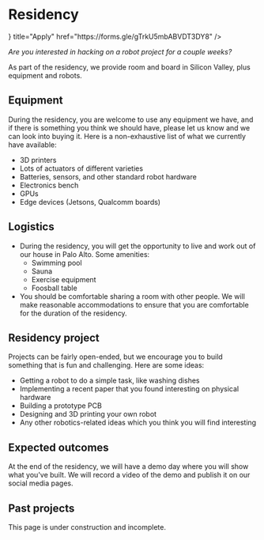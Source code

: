
# Residency

<Cards>
  <Card
    icon={<FaExternalLinkAlt />}
    title="Apply"
    href="https://forms.gle/gTrkU5mbABVDT3DY8"
  />
</Cards>

_Are you interested in hacking on a robot project for a couple weeks?_

As part of the residency, we provide room and board in Silicon Valley, plus equipment and robots.

## Equipment

During the residency, you are welcome to use any equipment we have, and if there is something you think we should have, please let us know and we can look into buying it. Here is a non-exhaustive list of what we currently have available:

- 3D printers
- Lots of actuators of different varieties
- Batteries, sensors, and other standard robot hardware
- Electronics bench
- GPUs
- Edge devices (Jetsons, Qualcomm boards)

## Logistics

- During the residency, you will get the opportunity to live and work out of our house in Palo Alto. Some amenities:
  - Swimming pool
  - Sauna
  - Exercise equipment
  - Foosball table
- You should be comfortable sharing a room with other people. We will make reasonable accommodations to ensure that you are comfortable for the duration of the residency.

## Residency project

Projects can be fairly open-ended, but we encourage you to build something that is fun and challenging. Here are some ideas:

- Getting a robot to do a simple task, like washing dishes
- Implementing a recent paper that you found interesting on physical hardware
- Building a prototype PCB
- Designing and 3D printing your own robot
- Any other robotics-related ideas which you think you will find interesting

## Expected outcomes

At the end of the residency, we will have a demo day where you will show what you've built. We will record a video of the demo and publish it on our social media pages.

## Past projects

<Callout type="warning" emoji="⚠️">
  This page is under construction and incomplete.
</Callout>
